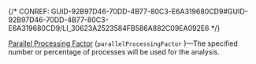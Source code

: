 

{/* CONREF: GUID-92B97D46-70DD-4B77-80C3-E6A319680CD9#GUID-92B97D46-70DD-4B77-80C3-E6A319680CD9/LI_30623A2523584FB586A882C09EA092E6  */}

[Parallel Processing Factor](/parallel-processing-factor) (`parallelProcessingFactor` )—The specified number or percentage of processes will be used for the analysis.
